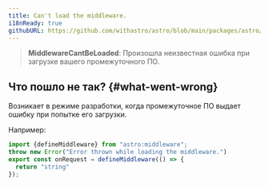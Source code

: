 ```yaml
---
title: Can't load the middleware.
i18nReady: true
githubURL: https://github.com/withastro/astro/blob/main/packages/astro/src/core/errors/errors-data.ts
---
```


> **MiddlewareCantBeLoaded**: Произошла неизвестная ошибка при загрузке вашего промежуточного ПО.

## Что пошло не так? \{#what-went-wrong\}

Возникает в режиме разработки, когда промежуточное ПО выдает ошибку при попытке его загрузки.

Например:
```ts
import {defineMiddleware} from "astro:middleware";
throw new Error("Error thrown while loading the middleware.")
export const onRequest = defineMiddleware(() => {
  return "string"
});
```
